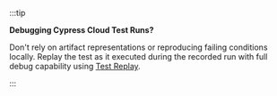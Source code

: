 :::tip

<strong>Debugging Cypress Cloud Test Runs?</strong>

Don't rely on artifact representations or reproducing failing conditions locally. Replay the test as it executed during the recorded run with full debug capability using [<Logo src="/img/cloud/test-replay/replay-icon.svg" /> Test Replay](/cloud/test-replay).

:::
